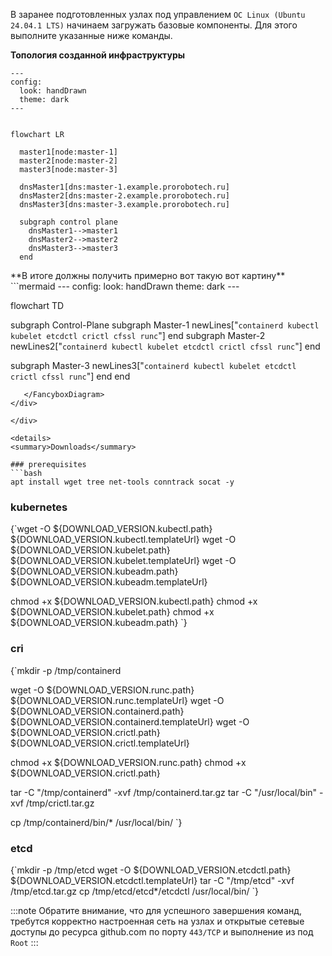 

В заранее подготовленных узлах под управлением ```OC Linux (Ubuntu 24.04.1 LTS)``` начинаем загружать базовые компоненты.
Для этого выполните указанные ниже команды.

<div className="center">

**Топология созданной инфраструктуры**

```mermaid
---
config:
  look: handDrawn
  theme: dark  
---


flowchart LR

  master1[node:master-1]
  master2[node:master-2]
  master3[node:master-3]

  dnsMaster1[dns:master-1.example.prorobotech.ru]
  dnsMaster2[dns:master-2.example.prorobotech.ru]
  dnsMaster3[dns:master-3.example.prorobotech.ru]

  subgraph control plane
    dnsMaster1-->master1
    dnsMaster2-->master2
    dnsMaster3-->master3
  end

```


<div className="center">
**В итоге должны получить примерно вот такую вот картину**
  <FancyboxDiagram>
```mermaid
---
config:
  look: handDrawn
  theme: dark  
---


flowchart TD

  subgraph Control-Plane
   subgraph Master-1
      newLines["`
         containerd
         kubectl
         kubelet
         etcdctl
         crictl
         cfssl
         runc
      `"]
   end
   subgraph Master-2
      newLines2["`
         containerd
         kubectl
         kubelet
         etcdctl
         crictl
         cfssl
         runc
      `"]
   end

   subgraph Master-3
      newLines3["`
         containerd
         kubectl
         kubelet
         etcdctl
         crictl
         cfssl
         runc
      `"]
   end
  end

```
   </FancyboxDiagram>
</div>

</div>

<details>
<summary>Downloads</summary>

### prerequisites
```bash
apt install wget tree net-tools conntrack socat -y
```

### kubernetes
<CodeBlock language="bash">
{`wget -O ${DOWNLOAD_VERSION.kubectl.path} ${DOWNLOAD_VERSION.kubectl.templateUrl}
  wget -O ${DOWNLOAD_VERSION.kubelet.path} ${DOWNLOAD_VERSION.kubelet.templateUrl}
  wget -O ${DOWNLOAD_VERSION.kubeadm.path} ${DOWNLOAD_VERSION.kubeadm.templateUrl}

  chmod +x ${DOWNLOAD_VERSION.kubectl.path}
  chmod +x ${DOWNLOAD_VERSION.kubelet.path}
  chmod +x ${DOWNLOAD_VERSION.kubeadm.path}
`}
</CodeBlock>


### cri
<CodeBlock language="bash">
{`mkdir -p /tmp/containerd

  wget  -O ${DOWNLOAD_VERSION.runc.path}       ${DOWNLOAD_VERSION.runc.templateUrl}
  wget  -O ${DOWNLOAD_VERSION.containerd.path}    ${DOWNLOAD_VERSION.containerd.templateUrl}
  wget  -O ${DOWNLOAD_VERSION.crictl.path}        ${DOWNLOAD_VERSION.crictl.templateUrl}

  chmod +x ${DOWNLOAD_VERSION.runc.path}
  chmod +x ${DOWNLOAD_VERSION.crictl.path}

  tar   -C "/tmp/containerd" -xvf /tmp/containerd.tar.gz
  tar   -C "/usr/local/bin"  -xvf /tmp/crictl.tar.gz

  cp /tmp/containerd/bin/* /usr/local/bin/
`}
</CodeBlock>


### etcd
<CodeBlock language="bash">
{`mkdir -p /tmp/etcd
  wget  -O ${DOWNLOAD_VERSION.etcdctl.path} ${DOWNLOAD_VERSION.etcdctl.templateUrl}
  tar   -C "/tmp/etcd" -xvf /tmp/etcd.tar.gz
  cp /tmp/etcd/etcd*/etcdctl /usr/local/bin/
`}
</CodeBlock>

</details>

:::note
Обратите внимание, что для успешного завершения команд, требутся корректно настроенная сеть на узлах и открытые сетевые доступы до ресурса github.com по порту ```443/TCP``` и выполнение из под ```Root```
:::

